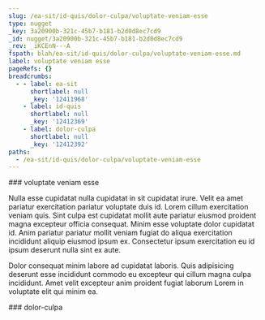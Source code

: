 ```yaml
---
slug: /ea-sit/id-quis/dolor-culpa/voluptate-veniam-esse
type: nugget
_key: 3a20900b-321c-45b7-b181-b2d0d8ec7cd9
_id: nugget/3a20900b-321c-45b7-b181-b2d0d8ec7cd9
_rev: _iKCEnN---A
fspath: blah/ea-sit/id-quis/dolor-culpa/voluptate-veniam-esse.md
label: voluptate veniam esse
pageRefs: {}
breadcrumbs:
  - - label: ea-sit
      shortlabel: null
      _key: '12411968'
    - label: id-quis
      shortlabel: null
      _key: '12412369'
    - label: dolor-culpa
      shortlabel: null
      _key: '12412392'
paths:
  - /ea-sit/id-quis/dolor-culpa/voluptate-veniam-esse
---
```


<NuggetArea>
<Nugget slug="/ea-sit/id-quis/dolor-culpa/voluptate-veniam-esse" type="nugget" _key="3a20900b-321c-45b7-b181-b2d0d8ec7cd9" _id="nugget/3a20900b-321c-45b7-b181-b2d0d8ec7cd9" _rev="_iKCEnN---A" fspath="blah/ea-sit/id-quis/dolor-culpa/voluptate-veniam-esse.md" label="voluptate veniam esse" paths="/ea-sit/id-quis/dolor-culpa/voluptate-veniam-esse">
<NuggetBody>
### voluptate veniam esse

Nulla esse cupidatat nulla cupidatat in sit cupidatat irure. Velit ea amet pariatur exercitation pariatur voluptate duis id. Lorem cillum exercitation veniam quis. Sint culpa est cupidatat mollit aute pariatur eiusmod proident magna excepteur officia consequat. Minim esse voluptate dolor cupidatat id. Anim pariatur pariatur mollit veniam fugiat do aliqua exercitation incididunt aliquip eiusmod ipsum ex. Consectetur ipsum exercitation eu id ipsum deserunt nulla sint ex aute.

Dolor consequat minim labore ad cupidatat laboris. Quis adipisicing deserunt esse incididunt commodo eu excepteur qui cillum magna culpa incididunt. Amet velit excepteur anim proident fugiat laborum Lorem in voluptate elit qui minim ea.

</NuggetBody>
<Breadcrumbs>
<Crumbs>
<Crumb _key="12411968" label="ea-sit" /><Crumb _key="12412369" label="id-quis" /><Crumb _key="12412392" label="dolor-culpa" />
</Crumbs>
</Breadcrumbs>
</Nugget>

<NuggetsInbound>
</NuggetsInbound>
<NuggetsOutbound>
</NuggetsOutbound>
</NuggetArea>
<PassagesInbound>
<Passage direction="inbound" type="passage" _key="12412392" _id="passage/12412392" _rev="_iKCEnM6--B" label="dolor-culpa" passage="dolor-culpa" fspath="blah/ea-sit/id-quis/dolor-culpa" paths="/ea-sit/id-quis/dolor-culpa" slug="/ea-sit/id-quis/dolor-culpa">
<NuggetBody>
### dolor-culpa

</NuggetBody>
<Breadcrumbs>
<Crumbs>
<Crumb _key="12411968" label="ea-sit" /><Crumb _key="12412369" label="id-quis" />
</Crumbs>
</Breadcrumbs>
</Passage>

</PassagesInbound>
<PassagesOutbound>
</PassagesOutbound>